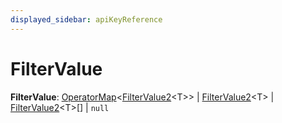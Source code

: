 ```yaml
---
displayed_sidebar: apiKeyReference
---
```



# FilterValue

 **FilterValue**: [OperatorMap](../api_key.OperatorMap/page.mdx)&#60;[FilterValue2](../api_key.FilterValue2/page.mdx)&#60;T&#62;&#62; \| [FilterValue2](../api_key.FilterValue2/page.mdx)&#60;T&#62; \| [FilterValue2](../api_key.FilterValue2/page.mdx)&#60;T&#62;[] \| `null`
